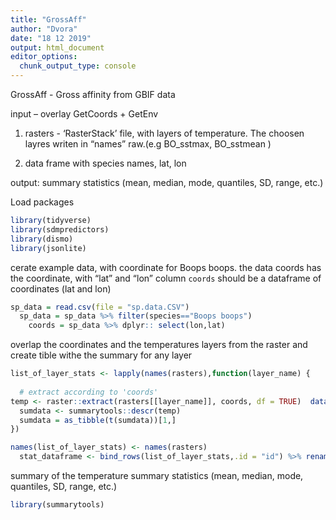 ```yaml
---
title: "GrossAff"
author: "Dvora"
date: "18 12 2019"
output: html_document
editor_options: 
  chunk_output_type: console
---
```



GrossAff - Gross affinity from GBIF data 

input – overlay GetCoords + GetEnv
   
  1.  rasters - 'RasterStack' file, with layers of temperature. The choosen layres writen in "names" raw.(e.g BO_sstmax, BO_sstmean )

  2. data frame with species names, lat, lon

output: summary statistics (mean, median, mode, quantiles, SD, range, etc.)




Load packages
```r
library(tidyverse)
library(sdmpredictors)
library(dismo)
library(jsonlite)

```

cerate example data, with coordinate for Boops boops.
the data coords has the coordinate, with "lat" and "lon" column
`coords` should be a dataframe of coordinates (lat and lon)


```r
sp_data = read.csv(file = "sp.data.CSV")
  sp_data = sp_data %>% filter(species=="Boops boops")
    coords = sp_data %>% dplyr:: select(lon,lat)

```


overlap the coordinates and the temperatures layers from the raster
and create tible withe the summary for any layer

```r
list_of_layer_stats <- lapply(names(rasters),function(layer_name) {
  
  # extract according to 'coords'
temp <- raster::extract(rasters[[layer_name]], coords, df = TRUE)  dataframe (lon-lat)
  sumdata <- summarytools::descr(temp)
  sumdata = as_tibble(t(sumdata))[1,]
})

names(list_of_layer_stats) <- names(rasters)
  stat_dataframe <- bind_rows(list_of_layer_stats,.id = "id") %>% rename(layer = id)
```






summary of the temperature
summary statistics (mean, median, mode, quantiles, SD, range, etc.)

```r
library(summarytools)
```

